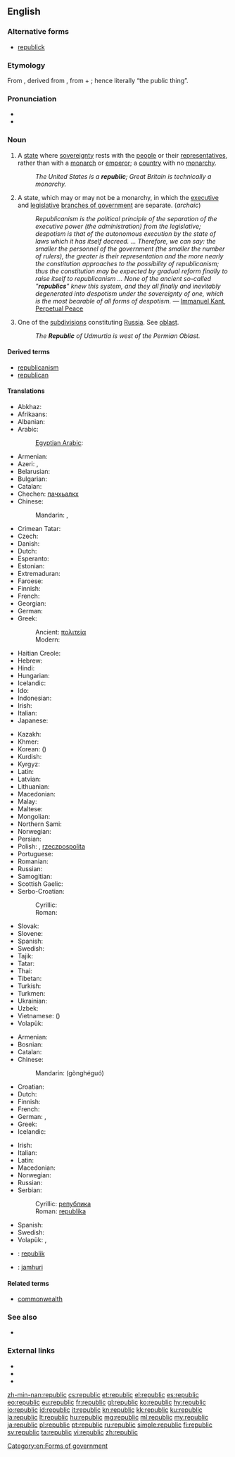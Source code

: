 ==English==

===Alternative forms===
* [[republick]]

===Etymology===
From {{etyl|fr}} {{term|république|république|republic|lang=fr}}, derived from {{etyl|la}} {{term|res publica|rēs publica|republic|lang=la}}, from {{term|res|rēs|thing|lang=la}} + {{term|publicus|pūblica|public|lang=la}}; hence literally “the public thing”.

===Pronunciation===
* {{audio|En-us-republic.ogg|Audio (US)}}
* {{hyphenation|re|pub|lic}}

===Noun===
{{en-noun}}

# A [[state]] where [[sovereignty]] rests with the [[people]] or their [[representatives]], rather than with a [[monarch]] or [[emperor]]; a [[country]] with no [[monarchy]].
#: ''The United States is a '''republic'''; Great Britain is technically a monarchy.''
# A state, which may or may not be a monarchy, in which the [[executive]] and [[legislative]] [[branch of government|branches of government]] are separate. (''archaic'')
#: ''Republicanism is the political principle of the separation of the executive power (the administration) from the legislative; despotism is that of the autonomous execution by the state of laws which it has itself decreed. ... Therefore, we can say: the smaller the personnel of the government (the smaller the number of rulers), the greater is their representation and the more nearly the constitution approaches to the possibility of republicanism; thus the constitution may be expected by gradual reform finally to raise itself to republicanism ... None of the ancient so-called "'''republics'''" knew this system, and they all finally and inevitably degenerated into despotism under the sovereignty of one, which is the most bearable of all forms of despotism.'' &mdash; [[wikipedia:Immanuel Kant|Immanuel Kant]], [[wikipedia:Perpetual Peace|Perpetual Peace]]
# One of the [[subdivision]]s constituting [[Russia]]. See [[oblast]].
#: ''The '''Republic''' of Udmurtia is west of the Permian Oblast.''

====Derived terms====
* [[republicanism]]
* [[republican]]

====Translations====
{{trans-top|a type of state}}
* Abkhaz: {{qualifier|definite}} {{t|ab|ареспублика|tr=arespublika|sc=Cyrl}}
* Afrikaans: {{t|af|republiek}}
* Albanian: {{t|sq|republikë|f}}
* Arabic: {{t|ar|جمهورية|f|tr=jumhuriyya|sc=Arab}}
*: [[Egyptian Arabic]]: {{tø|arz|جمهورية|f|tr=gumhoreya|sc=Arab}}
* Armenian: {{t-|hy|հանրապետություն|tr=hanrapetut’yun}}
* Azeri: {{t-|az|respublika|xs=Azeri}}, {{t|az|cümhuriyyət}}
* Belarusian: {{t|be|рэспубліка|f|tr=respúblika|sc=Cyrl}}
* Bulgarian: {{t|bg|република|f|tr=repúblika|sc=Cyrl}}
* Catalan: {{t|ca|república|f}}
* Chechen: [[пачхьалкх]]
* Chinese:
*: Mandarin: {{t|zh|共和國|sc=Hani}}, {{t|zh|共和国|tr=gònghéguó|sc=Hani}}
* Crimean Tatar: {{tø|crh|cumhuriyet}}
* Czech: {{t+|cs|republika|f}}
* Danish: {{t+|da|republik|c}}
* Dutch: {{t+|nl|republiek|f}}
* Esperanto: {{t-|eo|respubliko|xs=Esperanto}}
* Estonian: {{t+|et|vabariik}}
* Extremaduran: {{tø|ext|repúbrica|f}}
* Faroese: {{t|fo|lýðveldi|n}}
* Finnish: {{t+|fi|tasavalta}}
* French: {{t+|fr|république|f}}
* Georgian: {{t-|ka|რესპუბლიკა|tr=respublika|sc=Geor|xs=Georgian}}
* German: {{t+|de|Republik|f}}
* Greek:
*: Ancient: [[πολιτεία]] {{f}}
*: Modern: {{t+|el|δημοκρατία|f|tr=ðīmokratía}}
* Haitian Creole: {{tø|ht|repiblik}}
* Hebrew: {{t|he|רפובליקה|f|tr=repúblika|sc=Hebr}}
* Hindi: {{t-|hi|गणराज्य|m|tr=gaṇrājya|sc=Deva}}
* Hungarian: {{t+|hu|köztársaság}}
* Icelandic: {{t-|is|lýðveldi|n}}
* Ido: {{t|io|republiko}}
* Indonesian: {{t|id|republik}}
* Irish: {{t-|ga|poblacht|f|xs=Irish}}
* Italian: {{t+|it|repubblica|f}}
* Japanese: {{t|ja|共和国|tr=きょうわこく, kyōwakoku|sc=Jpan}}
{{trans-mid}}
* Kazakh: {{t|kk|республика|tr=respublïka|sc=Cyrl}}
* Khmer: {{t|km|សាធារណរដ្ឋ|tr=sa thea rak nak roth|sc=Khmr}}
* Korean: {{t|ko|공화국|tr=gonghwaguk|sc=Kore}} ({{t|ko|共和國|sc=Kore}})
* Kurdish: {{ku-Arab|[[جمهوریه‌ت]]}}
* Kyrgyz: {{t|ky|республика|tr=respublika|sc=Cyrl}}
* Latin: {{t-|la|respublica|f}}
* Latvian: {{t|lv|republika|f}}
* Lithuanian: {{t|lt|respublika|f}}
* Macedonian: {{t-|mk|република|f|tr=repúblika}}
* Malay: {{t|ms|republik}}
* Maltese: {{t|mt|repubblika|f}}
* Mongolian: {{t|mn|бүгд найрамдах улс|tr=bügd najramdah uls|sc=Cyrl}}
* Northern Sami: {{tø|se| dásseváldi}}
* Norwegian: {{t+|no|republikk|m}}
* Persian: {{t|fa|جمهوری|tr=jomhuri|sc=fa-Arab}}
* Polish: {{l|pl|republika}} {{f}}, [[rzeczpospolita]] {{f}} {{qualifier|special cases}}
* Portuguese: {{t+|pt|república|f}}
* Romanian: {{t-|ro|republică|f}}
* Russian: {{t+|ru|республика|f|tr=respúblika}}
* Samogitian: {{tø|sgs|respoblėka|f}}
* Scottish Gaelic: {{t-|gd|poblachd|f|xs=Scottish Gaelic}}
* Serbo-Croatian:
*: Cyrillic: {{t|sh|република|f|sc=Cyrl}}
*: Roman: {{t|sh|republika|f}}
* Slovak: {{t|sk|republika|f}}
* Slovene: {{t|sl|republika|f}}
* Spanish: {{t+|es|república|f}}
* Swedish: {{t+|sv|republik|c}}
* Tajik: {{t-|tg|ҷумҳурият|tr=jumhurijat|sc=Cyrl|xs=Tajik}}
* Tatar: {{t|tt|җөмһүрият|tr=cömhüriät|sc=Cyrl}}
* Thai: {{t|th|สาธารณรัฐ|tr=săataannárát|sc=Thai}}
* Tibetan: {{t|bo|སྤྱི་མཐུན་རྒྱལ་ཁབ་|tr=spyi mthun rgyal khab|sc=Tibt}}
* Turkish: {{t+|tr|cumhuriyet}}
* Turkmen: {{t|tk|respublika}}
* Ukrainian: {{t|uk|республіка|f|tr=respúblika|xs=Ukrainian}}
* Uzbek: {{t|uz|respublika}}
* Vietnamese: {{t+|vi|cộng hòa|xs=Vietnamese}} ({{t|vi|共和}})
* Volapük: {{t|vo|repüblikän}}
{{trans-bottom}}

{{trans-top|one of the kinds of parts constituting Russia}}
* Armenian: {{t-|hy|հանրապետություն|tr=hanrapetut’yun}}
* Bosnian: {{t-|bs|republika|f}}
* Catalan: {{t|ca|república|f}}
* Chinese:
*: Mandarin: {{zh-ts|共和國|共和国}} (gònghéguó)
* Croatian: {{t-|hr|republika|f}}
* Dutch: {{t+|nl|republiek|f}}
* Finnish: {{t+|fi|tasavalta}}
* French: {{t+|fr|république|f}}
* German: {{t+|de|Republik|f}}, {{t|de|Teilrepublik}}
* Greek: {{t+|el|δημοκρατία|f|tr=ðīmokratía}}
* Icelandic: {{t-|is|lýðveldi|n}}
{{trans-mid}}
* Irish: {{t-|ga|poblacht|f|xs=Irish}}
* Italian: {{t+|it|repubblica|f}}
* Latin: {{t-|la|respublica|f}}
* Macedonian: {{t-|mk|република|f|tr=repúblika}}
* Norwegian: {{t+|no|republikk|m}}
* Russian: {{t+|ru|республика|f|tr=r'espúblika}}
* Serbian:
*: Cyrillic: [[република#Serbian|република]] {{f}}
*: Roman: [[republika#Serbian|republika]] {{f}}
* Spanish: {{t+|es|república|f}}
* Swedish: {{t|sv|delrepublik|c}}
* Volapük: {{t|vo|repüblikän}}, {{t|vo|dilarepüblikän}}
{{trans-bottom}}

{{checktrans-top}}
* {{ttbc|br}}: [[republik]] {{f}}
* {{ttbc|sw}}: [[jamhuri]]
{{trans-bottom}}

====Related terms====
* [[commonwealth]]

===See also===
* {{pedialite}}

===External links===
* {{R:Webster 1913}}
* {{R:Century 1911}}
* {{R:OneLook}}

[[Category:en:Forms of government]]

[[zh-min-nan:republic]]
[[cs:republic]]
[[et:republic]]
[[el:republic]]
[[es:republic]]
[[eo:republic]]
[[eu:republic]]
[[fr:republic]]
[[gl:republic]]
[[ko:republic]]
[[hy:republic]]
[[io:republic]]
[[id:republic]]
[[it:republic]]
[[kn:republic]]
[[kk:republic]]
[[ku:republic]]
[[la:republic]]
[[lt:republic]]
[[hu:republic]]
[[mg:republic]]
[[ml:republic]]
[[my:republic]]
[[ja:republic]]
[[pl:republic]]
[[pt:republic]]
[[ru:republic]]
[[simple:republic]]
[[fi:republic]]
[[sv:republic]]
[[ta:republic]]
[[vi:republic]]
[[zh:republic]]